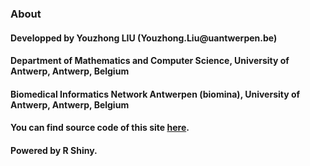 ### About

#### Developped by Youzhong LIU (Youzhong.Liu@uantwerpen.be) 

#### Department of Mathematics and Computer Science, University of Antwerp, Antwerp, Belgium
#### Biomedical Informatics Network Antwerpen (biomina), University of Antwerp, Antwerp, Belgium

#### You can find source code of this site <a href="https://github.com/daniellyz/MESSAR" target="_blank"> here</a>.

#### Powered by R Shiny.


